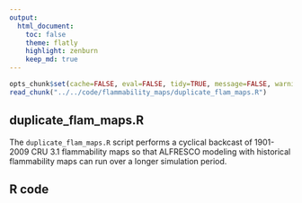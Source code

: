```yaml
---
output:
  html_document:
    toc: false
    theme: flatly
    highlight: zenburn
    keep_md: true
---
```


```r
opts_chunk$set(cache=FALSE, eval=FALSE, tidy=TRUE, message=FALSE, warning=FALSE)
read_chunk("../../code/flammability_maps/duplicate_flam_maps.R")
```

##
##
## duplicate_flam_maps.R

The `duplicate_flam_maps.R` script performs a cyclical backcast of 1901-2009 CRU 3.1 flammability maps so that ALFRESCO modeling with historical flammability maps can run over a longer simulation period.

## R code

```r
```
